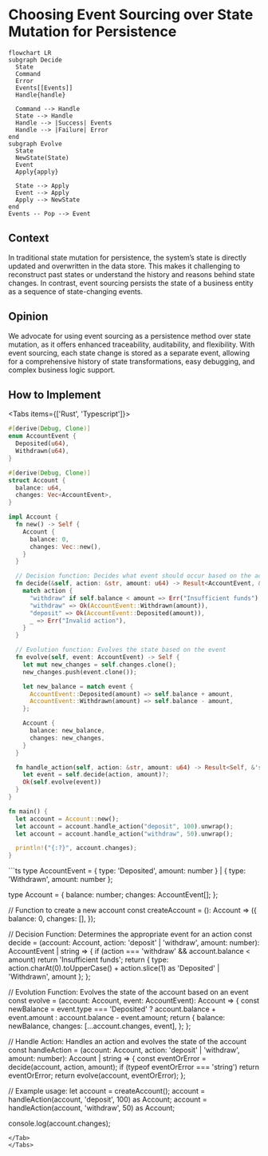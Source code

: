 
# Choosing Event Sourcing over State Mutation for Persistence

```mermaid
flowchart LR
subgraph Decide
  State
  Command
  Error
  Events[[Events]]
  Handle{handle}

  Command --> Handle
  State --> Handle
  Handle --> |Success| Events
  Handle --> |Failure| Error
end
subgraph Evolve
  State
  NewState(State)
  Event
  Apply{apply}

  State --> Apply
  Event --> Apply
  Apply --> NewState
end
Events -- Pop --> Event
```

## Context

In traditional state mutation for persistence, the system’s state is directly updated and overwritten in the data store. This makes it challenging to reconstruct past states or understand the history and reasons behind state changes. In contrast, event sourcing persists the state of a business entity as a sequence of state-changing events.

## Opinion

We advocate for using event sourcing as a persistence method over state mutation, as it offers enhanced traceability, auditability, and flexibility. With event sourcing, each state change is stored as a separate event, allowing for a comprehensive history of state transformations, easy debugging, and complex business logic support.

## How to Implement

<Tabs items={['Rust', 'Typescript']}>
<Tab>
```rust
#[derive(Debug, Clone)]
enum AccountEvent {
  Deposited(u64),
  Withdrawn(u64),
}

#[derive(Debug, Clone)]
struct Account {
  balance: u64,
  changes: Vec<AccountEvent>,
}

impl Account {
  fn new() -> Self {
    Account {
      balance: 0,
      changes: Vec::new(),
    }
  }

  // Decision function: Decides what event should occur based on the action
  fn decide(&self, action: &str, amount: u64) -> Result<AccountEvent, &'static str> {
    match action {
      "withdraw" if self.balance < amount => Err("Insufficient funds"),
      "withdraw" => Ok(AccountEvent::Withdrawn(amount)),
      "deposit" => Ok(AccountEvent::Deposited(amount)),
      _ => Err("Invalid action"),
    }
  }

  // Evolution function: Evolves the state based on the event
  fn evolve(self, event: AccountEvent) -> Self {
    let mut new_changes = self.changes.clone();
    new_changes.push(event.clone());

    let new_balance = match event {
      AccountEvent::Deposited(amount) => self.balance + amount,
      AccountEvent::Withdrawn(amount) => self.balance - amount,
    };

    Account {
      balance: new_balance,
      changes: new_changes,
    }
  }

  fn handle_action(self, action: &str, amount: u64) -> Result<Self, &'static str> {
    let event = self.decide(action, amount)?;
    Ok(self.evolve(event))
  }
}

fn main() {
  let account = Account::new();
  let account = account.handle_action("deposit", 100).unwrap();
  let account = account.handle_action("withdraw", 50).unwrap();

  println!("{:?}", account.changes);
}
```
</Tab>
<Tab>
```ts
type AccountEvent = { type: 'Deposited', amount: number } | { type: 'Withdrawn', amount: number };

type Account = {
  balance: number;
  changes: AccountEvent[];
};

// Function to create a new account
const createAccount = (): Account => ({
  balance: 0,
  changes: [],
});

// Decision Function: Determines the appropriate event for an action
const decide = (account: Account, action: 'deposit' | 'withdraw', amount: number): AccountEvent | string => {
  if (action === 'withdraw' && account.balance < amount) return 'Insufficient funds';
  return { type: action.charAt(0).toUpperCase() + action.slice(1) as 'Deposited' | 'Withdrawn', amount };
};

// Evolution Function: Evolves the state of the account based on an event
const evolve = (account: Account, event: AccountEvent): Account => {
  const newBalance = event.type === 'Deposited' ? account.balance + event.amount : account.balance - event.amount;
  return {
    balance: newBalance,
    changes: [...account.changes, event],
  };
};

// Handle Action: Handles an action and evolves the state of the account
const handleAction = (account: Account, action: 'deposit' | 'withdraw', amount: number): Account | string => {
  const eventOrError = decide(account, action, amount);
  if (typeof eventOrError === 'string') return eventOrError;
  return evolve(account, eventOrError);
};

// Example usage:
let account = createAccount();
account = handleAction(account, 'deposit', 100) as Account;
account = handleAction(account, 'withdraw', 50) as Account;

console.log(account.changes);
```
</Tab>
</Tabs>
